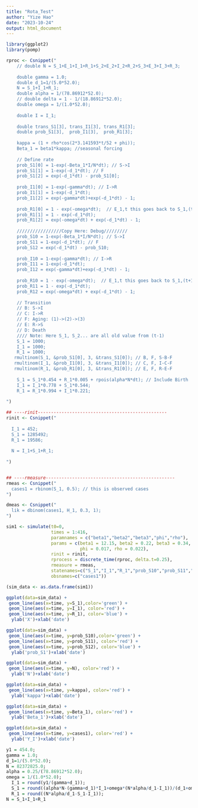 ```yaml
---
title: "Rota_Test"
author: "Yize Hao"
date: "2023-10-24"
output: html_document
---
```


```r
library(ggplot2)
library(pomp)
```

```r
rproc <- Csnippet("
    // double N = S_1+E_1+I_1+R_1+S_2+E_2+I_2+R_2+S_3+E_3+I_3+R_3;
    
    double gamma = 1.0;
    double d_1=1/(5.0*52.0);
    N = S_1+I_1+R_1;
    double alpha = 1/(78.86912*52.0);
    // double delta = 1 - 1/(18.86912*52.0);
    double omega = 1/(1.0*52.0);
    
    double I = I_1;
    
    double trans_S1[3], trans_I1[3], trans_R1[3];
    double prob_S1[3],  prob_I1[3],  prob_R1[3];
    
    kappa = (1 + rho*cos(2*3.141593*t/52 + phi));
    Beta_1 = beta1*kappa; //seasonal forcing
    
    // Define rate
    prob_S1[0] = 1-exp(-Beta_1*I/N*dt); // S->I
    prob_S1[1] = 1-exp(-d_1*dt); // F
    prob_S1[2] = exp(-d_1*dt) - prob_S1[0];
    
    prob_I1[0] = 1-exp(-gamma*dt); // I->R
    prob_I1[1] = 1-exp(-d_1*dt);
    prob_I1[2] = exp(-gamma*dt)+exp(-d_1*dt) - 1;
    
    prob_R1[0] = 1 - exp(-omega*dt);  // E_1,t this goes back to S_1,(t+1)
    prob_R1[1] = 1 - exp(-d_1*dt);
    prob_R1[2] = exp(-omega*dt) + exp(-d_1*dt) - 1;
    
    /////////////////Copy Here: Debug/////////
    prob_S10 = 1-exp(-Beta_1*I/N*dt); // S->I
    prob_S11 = 1-exp(-d_1*dt); // F
    prob_S12 = exp(-d_1*dt) - prob_S10;
    
    prob_I10 = 1-exp(-gamma*dt); // I->R
    prob_I11 = 1-exp(-d_1*dt);
    prob_I12 = exp(-gamma*dt)+exp(-d_1*dt) - 1;
    
    prob_R10 = 1 - exp(-omega*dt);  // E_1,t this goes back to S_1,(t+1)
    prob_R11 = 1 - exp(-d_1*dt);
    prob_R12 = exp(-omega*dt) + exp(-d_1*dt) - 1;
    
    // Transition
    // B: S->I
    // C: I->R
    // F: Aging: (1)->(2)->(3)
    // E: R->S
    // D: Death
    //// Note: Here S_1, S_2... are all old value from (t-1)
    S_1 = 1000;
    I_1 = 1000;
    R_1 = 1000;
   rmultinom(S_1, &prob_S1[0], 3, &trans_S1[0]); // B, F, S-B-F
   rmultinom(I_1, &prob_I1[0], 3, &trans_I1[0]); // C, F, I-C-F
   rmultinom(R_1, &prob_R1[0], 3, &trans_R1[0]); // E, F, R-E-F
    
    S_1 = S_1*0.454 + R_1*0.005 + rpois(alpha*N*dt); // Include Birth
    I_1 = I_1*0.778 + S_1*0.544;
    R_1 = R_1*0.994 + I_1*0.221;
    
")

## ----rinit-------------------------------------------------
rinit <- Csnippet("
  
  I_1 = 452;
  S_1 = 1285492;
  R_1 = 19586;
  
  N = I_1+S_1+R_1;
  
")


## ----rmeasure-------------------------------------------------
rmeas <- Csnippet("
  cases1 = rbinom(S_1, 0.5); // this is observed cases
")

dmeas <- Csnippet("
  lik = dbinom(cases1, H_1, 0.3, 1);
")

sim1 <- simulate(t0=0, 
                 times = 1:416, 
                 paramnames = c("beta1","beta2","beta3","phi","rho"),
                 params = c(beta1 = 12.15, beta2 = 0.22, beta3 = 0.34, 
                            phi = 0.017, rho = 0.022),
                 rinit = rinit,
                 rprocess = discrete_time(rproc, delta.t=0.25),
                 rmeasure = rmeas,
                 statenames=c("S_1","I_1","R_1","prob_S10","prob_S11","prob_S12","prob_I10","prob_I11","prob_I12","prob_R10","prob_R11","prob_R12","N","kappa","Beta_1"),
                 obsnames=c("cases1"))

(sim_data <- as.data.frame(sim1))

ggplot(data=sim_data) + 
 geom_line(aes(x=time, y=S_1),color='green') +
 geom_line(aes(x=time, y=I_1), color='red') +
 geom_line(aes(x=time, y=R_1), color='blue') +
  ylab('X')+xlab('date')

ggplot(data=sim_data) + 
 geom_line(aes(x=time, y=prob_S10),color='green') +
 geom_line(aes(x=time, y=prob_S11), color='red') +
 geom_line(aes(x=time, y=prob_S12), color='blue') +
  ylab('prob_S1')+xlab('date')

ggplot(data=sim_data) + 
 geom_line(aes(x=time, y=N), color='red') +
  ylab('N')+xlab('date')

ggplot(data=sim_data) + 
 geom_line(aes(x=time, y=kappa), color='red') +
  ylab('kappa')+xlab('date')

ggplot(data=sim_data) + 
 geom_line(aes(x=time, y=Beta_1), color='red') +
  ylab('Beta_1')+xlab('date')

ggplot(data=sim_data) + 
 geom_line(aes(x=time, y=cases1), color='red') +
  ylab('Y_I')+xlab('date')
```

```r
y1 = 454.0;
gamma = 1.0;
d_1=1/(5.0*52.0);
N = 82372825.0;
alpha = 0.25/(78.86912*52.0);
omega = 1/(1.0*52.0);
  I_1 = round(y1/(gamma+d_1));
  S_1 = round((alpha*N-(gamma+d_1)*I_1+omega*(N*alpha/d_1-I_1))/(d_1+omega));
  R_1 = round((N*alpha/d_1-S_1-I_1));
N = S_1+I_1+R_1
```